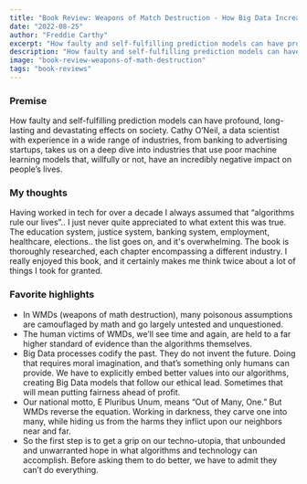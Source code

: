 ```yaml
---
title: "Book Review: Weapons of Match Destruction - How Big Data Increases Inequality and Threatens Democracy"
date: "2022-08-25"
author: "Freddie Carthy"
excerpt: "How faulty and self-fulfilling prediction models can have profound, long-lasting and devastating effects on society."
description: "How faulty and self-fulfilling prediction models can have profound, long-lasting and devastating effects on society. O’Neil, a data scientist with experience in a wide range of industries, from banking to advertising startups, takes us on a deep dive into industries that use poor machine learning models that, willfully or not, have an incredibly negative impact on people’s lives."
image: "book-review-weapons-of-math-destruction"
tags: "book-reviews"
---
```


### Premise
How faulty and self-fulfilling prediction models can have profound, long-lasting and devastating effects on society. Cathy O’Neil, a data scientist with experience in a wide range of industries, from banking to advertising startups, takes us on a deep dive into industries that use poor machine learning models that, willfully or not, have an incredibly negative impact on people’s lives.

### My thoughts
Having worked in tech for over a decade I always assumed that “algorithms rule our lives”.. I just never quite appreciated to what extent this was true. The education system, justice system, banking system, employment, healthcare, elections.. the list goes on, and it's overwhelming. The book is thoroughly researched, each chapter encompassing a different industry. I really enjoyed this book, and it certainly makes me think twice about a lot of things I took for granted.

### Favorite highlights
* In WMDs (weapons of math destruction), many poisonous assumptions are camouflaged by math and go largely untested and unquestioned.
* The human victims of WMDs, we’ll see time and again, are held to a far higher standard of evidence than the algorithms themselves.
* Big Data processes codify the past. They do not invent the future. Doing that requires moral imagination, and that’s something only humans can provide. We have to explicitly embed better values into our algorithms, creating Big Data models that follow our ethical lead. Sometimes that will mean putting fairness ahead of profit.
* Our national motto, E Pluribus Unum, means “Out of Many, One.” But WMDs reverse the equation. Working in darkness, they carve one into many, while hiding us from the harms they inflict upon our neighbors near and far.
* So the first step is to get a grip on our techno-utopia, that unbounded and unwarranted hope in what algorithms and technology can accomplish. Before asking them to do better, we have to admit they can’t do everything.
